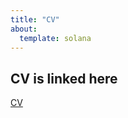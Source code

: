 ```yaml
---
title: "CV"
about:
  template: solana
---
```



::: {.column-body .text-center}
:::{.callout-important}
## CV is linked here
```{=html}
<a class="btn btn-outline-danger btn-lg" href="/files/CV_25_Jul_2022.pdf" target="_blank" rel="noopener">CV</a>
```
:::
:::










::: {.column-page-inset .text-center}
```{=html}
<a class="btn btn-outline-light", href="https://twitter.com/mldebusklane" target="_blank" rel="noopener noreferrer">
    <i class="bi bi-twitter" role='img' aria-label='Twitter'></i>
</a>
<a class="btn btn-outline-light", href="https://github.com/debusklaneml" target="_blank" rel="noopener noreferrer">
    <i class="bi bi-github" role='img' aria-label='Github'></i>
</a>
<a class="btn btn-outline-light", href="www.linkedin.com/in/debusklaneml" target="_blank" rel="noopener noreferrer">
    <i class="bi bi-linkedin" role='img' aria-label='LinkedIn'></i>
</a>

<a class="btn btn-outline-light", href="mailto:mldebusklane@gmail.com" target="_blank" rel="noopener noreferrer">
    <i class="ai bi-envelope" role='img' aria-label='email'></i>
</a>
```
:::

